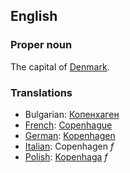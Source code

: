 ==English==

===Proper noun===

The capital of [[Denmark]].

===Translations===
*Bulgarian: [[Копенхаген]]
*[[French]]: [[Copenhague]]
*[[German]]: [[Kopenhagen]]
*[[Italian]]: Copenhagen ''f''
*[[Polish]]: [[Kopenhaga]] ''f''
